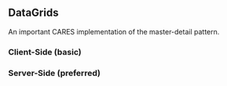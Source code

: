 
## DataGrids

An important CARES implementation of the master-detail pattern.

### Client-Side (basic)

<CarsDataGrid />

### Server-Side (preferred)

<StarWarsDataGrid />
